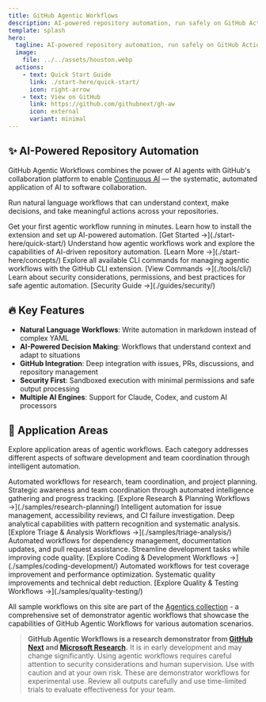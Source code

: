```yaml
---
title: GitHub Agentic Workflows
description: AI-powered repository automation, run safely on GitHub Actions
template: splash
hero:
  tagline: AI-powered repository automation, run safely on GitHub Actions
  image:
    file: ../../assets/houston.webp
  actions:
    - text: Quick Start Guide
      link: ./start-here/quick-start/
      icon: right-arrow
    - text: View on GitHub
      link: https://github.com/githubnext/gh-aw
      icon: external
      variant: minimal
---
```



## ✨ AI-Powered Repository Automation

GitHub Agentic Workflows combines the power of AI agents with GitHub's collaboration platform to enable [Continuous AI](https://githubnext.com/projects/continuous-ai) — the systematic, automated application of AI to software collaboration.

Run natural language workflows that can understand context, make decisions, and take meaningful actions across your repositories.

<CardGrid stagger>
	<Card title="🚀 Quick Start" icon="rocket">
		Get your first agentic workflow running in minutes. Learn how to install the extension and set up AI-powered automation.
		[Get Started →](./start-here/quick-start/)
	</Card>
	<Card title="📖 Learn Concepts" icon="open-book">
		Understand how agentic workflows work and explore the capabilities of AI-driven repository automation.
		[Learn More →](./start-here/concepts/)
	</Card>
	<Card title="🔧 Browse Commands" icon="setting">
		Explore all available CLI commands for managing agentic workflows with the GitHub CLI extension.
		[View Commands →](./tools/cli/)
	</Card>
	<Card title="🔒 Security Guide" icon="lock">
		Learn about security considerations, permissions, and best practices for safe agentic automation.
		[Security Guide →](./guides/security/)
	</Card>
</CardGrid>

## 🔥 Key Features

- **Natural Language Workflows**: Write automation in markdown instead of complex YAML
- **AI-Powered Decision Making**: Workflows that understand context and adapt to situations
- **GitHub Integration**: Deep integration with issues, PRs, discussions, and repository management
- **Security First**: Sandboxed execution with minimal permissions and safe output processing
- **Multiple AI Engines**: Support for Claude, Codex, and custom AI processors

## 🎯 Application Areas

Explore application areas of agentic workflows. Each category addresses different aspects of software development and team coordination through intelligent automation.

<CardGrid>
	<Card title="📋 Research, Status & Planning" icon="information">
		Automated workflows for research, team coordination, and project planning. Strategic awareness and team coordination through automated intelligence gathering and progress tracking.
		[Explore Research & Planning Workflows →](./samples/research-planning/)
	</Card>
	<Card title="� Triage & Analysis" icon="magnifier">
		Intelligent automation for issue management, accessibility reviews, and CI failure investigation. Deep analytical capabilities with pattern recognition and systematic analysis.
		[Explore Triage & Analysis Workflows →](./samples/triage-analysis/)
	</Card>
	<Card title="� Coding & Development" icon="setting">
		Automated workflows for dependency management, documentation updates, and pull request assistance. Streamline development tasks while improving code quality.
		[Explore Coding & Development Workflows →](./samples/coding-development/)
	</Card>
	<Card title="🧪 Quality & Testing" icon="star">
		Automated workflows for test coverage improvement and performance optimization. Systematic quality improvements and technical debt reduction.
		[Explore Quality & Testing Workflows →](./samples/quality-testing/)
	</Card>
</CardGrid>

All sample workflows on this site are part of the [Agentics collection](https://github.com/githubnext/agentics) - a comprehensive set of demonstrator agentic workflows that showcase the capabilities of GitHub Agentic Workflows for various automation scenarios.

> **GitHub Agentic Workflows is a research demonstrator from [GitHub Next](https://githubnext.com/) and [Microsoft Research](https://www.microsoft.com/en-us/research/group/research-software-engineering-rise/).** It is in early development and may change significantly. Using agentic workflows requires careful attention to security considerations and human supervision. Use with caution and at your own risk.
> These are demonstrator workflows for experimental use. Review all outputs carefully and use time-limited trials to evaluate effectiveness for your team.
